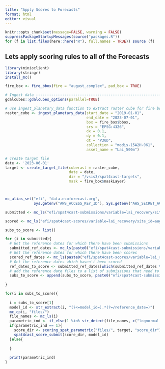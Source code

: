 ```yaml
---
title: "Apply Scores to Forecasts"
format: html
editor: visual
---
```


```r
knitr::opts_chunk$set(message=FALSE, warning = FALSE)
suppressPackageStartupMessages(source("packages.R"))
for (f in list.files(here::here("R"), full.names = TRUE)) source (f)
```

## Lets apply scoring rules to all of the Forecasts

```r
library(minioclient)
library(stringr)
install_mc()

fire_box <- fire_bbox(fire = "august_complex", pad_box = TRUE)

# Ingest data ------------------------------------------------------------
gdalcubes::gdalcubes_options(parallel=TRUE)

# use ingest_planetary_data function to extract raster cube for fire bounding box between Jan 1 2002 and July 1 2023.
raster_cube <- ingest_planetary_data(start_date = "2019-01-01", 
                                     end_date = "2023-07-01", 
                                     box = fire_box$bbox,
                                     srs = "EPSG:4326",
                                     dx = 0.1, 
                                     dy = 0.1, 
                                     dt = "P30D",
                                     collection = "modis-15A2H-061",
                                     asset_name = "Lai_500m")

# create target file
date <- '2023-06-01'
target <- create_target_file(cuberast = raster_cube,
                             date = date,
                             dir = "/vsis3/spat4cast-targets",
                             mask = fire_box$maskLayer)



mc_alias_set("efi", "data.ecoforecast.org",
             Sys.getenv("AWS_ACCESS_KEY_ID"), Sys.getenv("AWS_SECRET_ACCESS_KEY"))

submitted <- mc_ls("efi/spat4cast-submissions/variable=lai_recovery/site_id=august_complex/")

scored <- mc_ls("efi/spat4cast-scores/variable=lai_recovery/site_id=august_complex/")

subs_to_score <- list()

for (i in submitted){
  # Get the reference dates for which there have been submissions
  submitted_ref_dates <- mc_ls(paste0("efi/spat4cast-submissions/variable=lai_recovery/site_id=august_complex/", i))
  # Get the reference dates for which there have been scores
  scored_ref_dates <- mc_ls(paste0("efi/spat4cast-scores/variable=lai_recovery/site_id=august_complex/", scored))
  # Get the reference dates which haven't been scored
  ref_dates_to_score <- submitted_ref_dates[which(submitted_ref_dates %in% scored_ref_dates == 0)]
  # add the reference date files to a list of submissions that need to be scored.
  subs_to_score <- append(subs_to_score, paste0("efi/spat4cast-submissions/variable=lai_recovery/site_id=august_complex/", i,  ref_dates_to_score))
  
}

for(i in subs_to_score){
  
  i = subs_to_score[1]
  model_id <- str_extract(i, "(?<=model_id=).*(?=/reference_date=)")
  mc_cp(i, "files/")
  file_names <- mc_ls(i)
  parametric_ind <- if_else(1 %in% str_detect(file_names, c("lognormal|normal|bernoulli|beta|uniform|gamma|logistic|exponential|poisson")) == TRUE, 1, 0)
  if(parametric_ind == 1){
    score_dir <- scoring_spat_parametric("files/", target, "score_dir")
    spat4cast_score_submit(score_dir, model_id)
  }else{
    
  }
  
  print(parametric_ind)
}

```
